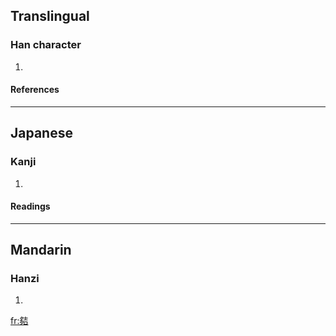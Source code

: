 ==Translingual==
===Han character===
{{Han char|rn=36|rad=夕|as=09|sn=12|four=|canj=弓弓土口 (NNGR)}}
# {{defn|Han|sort=夕09}}
====References====
{{Han ref|kx=0247.130|dkj=05785|dj=0491.200|hdz=20864.090|uh=5921|ud=22817}}
----
==Japanese==
===Kanji===
{{ja-kanji|grade=|rs=夕09}}
# {{defn|Japanese}} 
====Readings====
{{ja-readings|on=[[き]] (ki)|kun=[[おおい]] (ooi)}}
----
==Mandarin==
===Hanzi===
{{cmn-hanzi|pin=[[qì]] ([[qi4]])|wg=ch'i<sup>4</sup>}}
# {{defn|Mandarin}}

[[fr:夡]]
